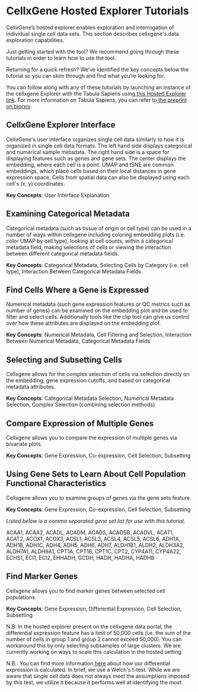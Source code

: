 # CellxGene Hosted Explorer Tutorials

CellxGene’s hosted explorer enables exploration and interrogation of individual single cell data sets. This section describes cellxgene's data exploration capabilities.

Just getting started with the tool? We recommend going through these tutorials in order to learn how to use the tool.

Returning for a quick refresh? We’ve identified the key concepts below the tutorial so you can skim through and find what you’re looking for.

You can follow along with any of these tutorials by launching an instance of the cellxgene Explorer with the Tabula Sapiens using[ this Hosted Explorer link](https://cellxgene.cziscience.com/e/53d208b0-2cfd-4366-9866-c3c6114081bc.cxg/). For more information on Tabula Sapiens, you can refer to[ the preprint on biorxiv](https://www.biorxiv.org/content/10.1101/2021.07.19.452956v1).

## CellxGene Explorer Interface

CellxGene's user interface organizes single cell data similarly to how it is organized in single cell data formats. The left hand side displays categorical and numerical sample metadata. The right hand side is a space for displaying features such as genes and gene sets. The center displays the embedding, where each cell is a point. UMAP and tSNE are common embeddings, which place cells based on their local distances in gene expression space. Cells from spatial data can also be displayed using each cell's (x, y) coordinates.

**Key Concepts**: User Interface Explanation

<EmbeddedGoogleSlides src="https://docs.google.com/presentation/d/e/2PACX-1vQzA99mYecRu0Y5v--QsUCAuoTJFxo7VIhApCB-E669-00KCKww8AumBZcX0pwV41qHIuLRTsL7AckB/embed?start=false&loop=false&delayms=3000" />

## Examining Categorical Metadata

Categorical metadata (such as tissue of origin or cell type) can be used in a number of ways within cellxgene including coloring embedding plots (i.e. color UMAP by cell type), looking at cell counts, within a categorical metadata field, making selections of cells or viewing the interaction between different categorical metadata fields.

**Key Concepts**: Categorical Metadata, Selecting Cells by Category (i.e. cell type), Interaction Between Categorical Metadata Fields

<EmbeddedGoogleSlides src="https://docs.google.com/presentation/d/e/2PACX-1vR_lM5Z-lwKerqPGp1w1wM6oo-zj3lfx5MmOxptCCyP7YeU-O8rC9ZjWCdwvum7lmehRwfQuScyAjiP/embed?start=false&loop=false&delayms=3000" />

## Find Cells Where a Gene is Expressed

Numerical metadata (such gene expression features or QC metrics such as number of genes) can be examined on the embedding plot and be used to filter and select cells. Additionally tools like the clip tool can give us control over how these attributes are displayed on the embedding plot.

**Key Concepts**: Numerical Metadata, Cell Filtering and Selection, Interaction Between Numerical Metadata, Categorical Metadata Fields

<EmbeddedGoogleSlides src="https://docs.google.com/presentation/d/e/2PACX-1vQki4kVdc3aVitM1njrvtGKJ0n_PROTvFxN_oVJ-8kLPPAkT6pN_8yjF8T9luVzcsuMC81gCVkALA95/embed?start=false&loop=false&delayms=3000" />

## Selecting and Subsetting Cells

Cellxgene allows for the complex selection of cells via selection directly on the embedding, gene expression cutoffs, and based on categorical metadata attributes.

**Key Concepts**: Categorical Metadata Selection, Numerical Metadata Selection, Complex Selection (combining selection methods)

<EmbeddedGoogleSlides src="https://docs.google.com/presentation/d/e/2PACX-1vSDkm8hljo9zXIpI0kBCKRpOyKUJx8MN6lsOXw-OlxFy6b04g6DiY4HKREisl4kttfXHqP2kr7AG6pv/embed?start=false&loop=false&delayms=3000" />

## Compare Expression of Multiple Genes

Cellxgene allows you to compare the expression of multiple genes via bivariate plots.

**Key Concepts**: Gene Expression, Co-expression, Cell Selection, Subsetting

<EmbeddedGoogleSlides src="https://docs.google.com/presentation/d/e/2PACX-1vQJ5623UX9tJJKNKDlqD1kBpL3mtbJ89MDpV7GAJHJd2DLr6qJJux4g9ZaeLcuTPvwUI1Q3jULDkYWh/embed?start=false&loop=false&delayms=3000" />

## Using Gene Sets to Learn About Cell Population Functional Characteristics

Cellxgene allows you to examine groups of genes via the gene sets feature.

**Key Concepts**: Gene Expression, Co-expression, Cell Selection, Subsetting

_Listed below is a comma separated gene set list for use with this tutorial._

ACAA1, ACAA2, ACADL, ACADM, ACADS, ACADSB, ACADVL, ACAT1, ACAT2, ACOX1, ACOX3, ACSL1, ACSL3, ACSL4, ACSL5, ACSL6, ADH1A, ADH1B, ADH1C, ADH4, ADH5, ADH6, ADH7, ALDH1B1, ALDH2, ALDH3A2, ALDH7A1, ALDH9A1, CPT1A, CPT1B, CPT1C, CPT2, CYP4A11, CYP4A22, ECHS1, ECI1, ECI2, EHHADH, GCDH, HADH, HADHA, HADHB

<EmbeddedGoogleSlides src="https://docs.google.com/presentation/d/e/2PACX-1vQJJTN_X6gVM8JP9aMF-A1Bh7ybEFb19fYzIqAt9EzceBmGNvxrb86u7ZSneNrpd0CUdNJMSTqpi8In/embed?start=false&loop=false&delayms=3000" />

## Find Marker Genes

Cellxgene allows you to find marker genes between selected cell populations.

**Key Concepts**: Gene Expression, Differential Expression, Cell Selection, Subsetting

<EmbeddedGoogleSlides src="https://docs.google.com/presentation/d/e/2PACX-1vSodPEAz7gO7SQvWY5t9BRV1aNahWBFpG2USoKDxTmnHIzk9sN_j3ISkOL5vxvsdrFOiO0eXlCnd6ru/embed?start=false&loop=false&delayms=3000" />

N.B: In the hosted explorer present on the cellxgene data portal, the differential expression feature has a limit of 50,000 cells (i.e. the sum of the number of cells in group 1 and group 2 cannot exceed 50,000). You can workaround this by only selecting subsamples of large clusters. We are currently working on ways to scale this calculation in the hosted setting.

N.B.: You can find more information[ here](https://docs.cellxgene.cziscience.com/explore-data/algorithms#differential-expression) about how our differential expression is calculated. In brief, we use a Welch's t-test. While we are aware that single cell data does not always meet the assumptions imposed by this test, we utilize it because it performs well at identifying the _most._
